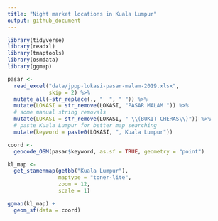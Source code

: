 ```yaml
---
title: "Night market locations in Kuala Lumpur"
output: github_document
---
```


```r
library(tidyverse)
library(readxl)
library(tmaptools)
library(osmdata)
library(ggmap)
```


```r
pasar <- 
  read_excel("data/jppp-lokasi-pasar-malam-2019.xlsx", 
             skip = 2) %>% 
  mutate_all(~str_replace(., "  ", " ")) %>% 
  mutate(LOKASI = str_remove(LOKASI, "PASAR MALAM ")) %>% 
  # some manual string removals
  mutate(LOKASI = str_remove(LOKASI, " \\(BUKIT CHERAS\\)")) %>% 
  # paste Kuala Lumpur for better map searching
  mutate(keyword = paste0(LOKASI, ", Kuala Lumpur"))

coord <- 
  geocode_OSM(pasar$keyword, as.sf = TRUE, geometry = "point")
```



```r
kl_map <-
  get_stamenmap(getbb("Kuala Lumpur"), 
                maptype = "toner-lite",
                zoom = 12,
                scale = 1)

ggmap(kl_map) +
  geom_sf(data = coord)
```

